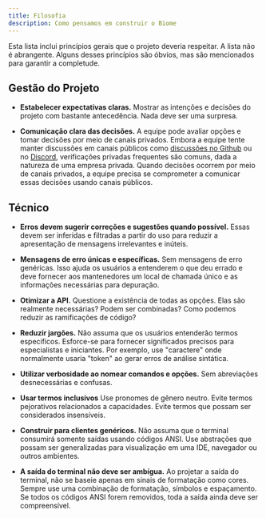 ```yaml
---
title: Filosofia
description: Como pensamos em construir o Biome
---
```


Esta lista inclui princípios gerais que o projeto deveria respeitar.
A lista não é abrangente. Alguns desses princípios são óbvios, mas são mencionados para garantir a completude.

## Gestão do Projeto

- **Estabelecer expectativas claras.** Mostrar as intenções e decisões do projeto com bastante antecedência.
  Nada deve ser uma surpresa.

- **Comunicação clara das decisões.** A equipe pode avaliar opções e tomar decisões por meio de canais privados.
  Embora a equipe tente manter discussões em canais públicos como [discussões no Github](https://github.com/biomejs/biome/discussions) ou no [Discord](https://discord.gg/BypW39g6Yc), verificações privadas frequentes são comuns, dada a natureza de uma empresa privada.
  Quando decisões ocorrem por meio de canais privados, a equipe precisa se comprometer a comunicar essas decisões usando canais públicos.

## Técnico

- **Erros devem sugerir correções e sugestões quando possível.** Essas devem ser inferidas e filtradas a partir do uso para reduzir a apresentação de mensagens irrelevantes e inúteis.

- **Mensagens de erro únicas e específicas.** Sem mensagens de erro genéricas.
  Isso ajuda os usuários a entenderem o que deu errado e deve fornecer aos mantenedores um local de chamada único e as informações necessárias para depuração.

- **Otimizar a API.** Questione a existência de todas as opções.
  Elas são realmente necessárias? Podem ser combinadas? Como podemos reduzir as ramificações de código?

- **Reduzir jargões.** Não assuma que os usuários entenderão termos específicos.
  Esforce-se para fornecer significados precisos para especialistas e iniciantes.
  Por exemplo, use "caractere" onde normalmente usaria "token" ao gerar erros de análise sintática.

- **Utilizar verbosidade ao nomear comandos e opções.** Sem abreviações desnecessárias e confusas.

- **Usar termos inclusivos** Use pronomes de gênero neutro. Evite termos pejorativos relacionados a capacidades.
  Evite termos que possam ser considerados insensíveis.

- **Construir para clientes genéricos.** Não assuma que o terminal consumirá somente saídas usando códigos ANSI.
  Use abstrações que possam ser generalizadas para visualização em uma IDE, navegador ou outros ambientes.

- **A saída do terminal não deve ser ambígua.** Ao projetar a saída do terminal, não se baseie apenas em sinais de formatação como cores.
  Sempre use uma combinação de formatação, símbolos e espaçamento.
  Se todos os códigos ANSI forem removidos, toda a saída ainda deve ser compreensível.
